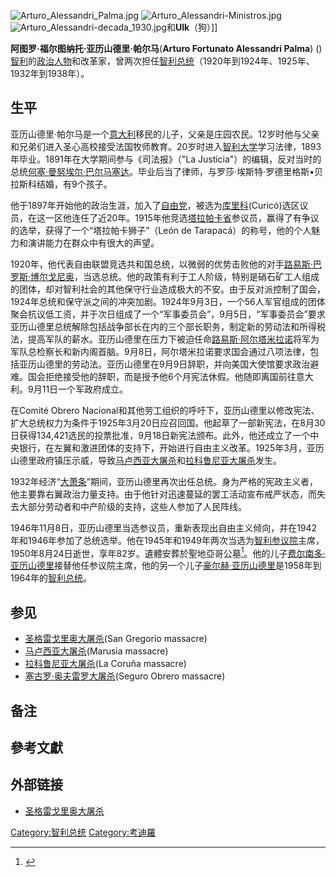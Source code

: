 {{Spanish name|Alessandri|Palma}}
{{Infobox officeholder
|name			= 阿图罗·亚历山德里·帕尔马<br>Arturo Alessandri
|image			= Alessandri Ulk (1932).jpg
|office1		= [[智利总统|智利总统]]
|term_start1		= 1932年12月24日
|term_end1		= 1938年12月24日
|predecessor1		= [[亚伯拉罕·奥延内德尔·乌鲁蒂亚|亚伯拉罕·奥延内德尔]]<br><small> (代理)</small>
|successor1		= [[佩德罗·阿吉雷·塞尔达|佩德罗·阿吉雷·塞尔达]]
|term_start2		= 1925年3月20日
|term_end2		= 1925年10月1日
|vicepresident2	        = [[路易斯·巴罗斯·博尔戈尼奥|路易斯·巴罗斯·博尔戈尼奥]]
|predecessor2		= [[埃米利奥·贝略|埃米利奥·贝略]]
|successor2		= [[路易斯·巴罗斯·博尔戈尼奥|路易斯·巴罗斯·博尔戈尼奥]]<small> (代理)</small>
|term_start3		= 1920年5月10日
|term_end3		= 1924年7月26日
|vicepresident3	        = [[路易斯·阿尔塔米拉诺·塔拉韦拉|路易斯·阿尔塔米拉诺]]
|predecessor3		= [[胡安·路易斯·桑富恩特斯·安多纳埃吉|胡安·路易斯·桑富恩特斯]]
|successor3		= [[路易斯·阿尔塔米拉诺·塔拉韦拉|路易斯·阿尔塔米拉诺]]
|birth_date		= {{birth date|1868|12|20|mf=y}}
|birth_place		= [[智利|智利]][[隆加维|隆加维]](Longaví）
|death_date		= {{death date and age|1950|8|24|1868|12|20|mf=y}}
|death_place		= [[智利|智利]][[圣地亚哥|圣地亚哥]]
|party			= [[智利自由党|自由党]]
|spouse			= Rosa Ester Rodríguez
}}
[[Image:Arturo_Alessandri_Palma.jpg|thumb]]
[[Image:Arturo_Alessandri-Ministros.jpg|thumb]]
[[Image:Arturo_Alessandri-decada_1930.jpg|thumb]]和'''Ulk'''（狗）]]

'''阿图罗·福尔图纳托·亚历山德里·帕尔马'''('''Arturo Fortunato Alessandri Palma''') ({{bd|1868年|12月20日|1950年|8月24日|}}) [[智利|智利]]的[[政治人物|政治人物]]和改革家，曾两次担任[[智利总统|智利总统]]（1920年到1924年、1925年、1932年到1938年）。

==生平==
亚历山德里·帕尔马是一个[[意大利|意大利]]移民的儿子，父亲是庄园农民。12岁时他与父亲和兄弟们进入圣心高校接受法国牧师教育。20岁时进入[[智利大学|智利大学]]学习法律，1893年毕业。1891年在大学期间参与《司法报》（"La Justicia"）的编辑，反对当时的总统[[何塞·曼努埃尔·巴尔马塞达·费尔南德斯|何塞·曼努埃尔·巴尔马塞达]]。毕业后当了律师，与罗莎·埃斯特·罗德里格斯•贝拉斯科结婚，有9个孩子。

他于1897年开始他的政治生涯，加入了[[智利自由党|自由党]]，被选为[[库里科|库里科]](Curicó)选区议员，在这一区他连任了近20年。1915年他竞选[[塔拉帕卡省|塔拉帕卡省]]参议员，赢得了有争议的选举，获得了一个“塔拉帕卡狮子”（León de Tarapacá）的称号，他的个人魅力和演讲能力在群众中有很大的声望。

1920年，他代表自由联盟竞选共和国总统，以微弱的优势击败他的对手[[路易斯·巴罗斯·博尔戈尼奥|路易斯·巴罗斯·博尔戈尼奥]]，当选总统。他的政策有利于工人阶级，特别是硝石矿工人组成的团体，却对智利社会的其他保守行业造成极大的不安。由于反对派控制了国会，1924年总统和保守派之间的冲突加剧。1924年9月3日，一个56人军官组成的团体聚会抗议低工资，并于次日组成了一个“军事委员会”，9月5日，“军事委员会”要求亚历山德里总统解除包括战争部长在内的三个部长职务，制定新的劳动法和所得税法，提高军队的薪水。亚历山德里在压力下被迫任命[[路易斯·阿尔塔米拉诺·塔拉韦拉|路易斯·阿尔塔米拉诺]]将军为军队总检察长和新内阁首脑。9月8日，阿尔塔米拉诺要求国会通过八项法律，包括亚历山德里的劳动法。亚历山德里在9月9日辞职，并向美国大使馆要求政治避难。国会拒绝接受他的辞职，而是授予他6个月宪法休假。他随即离国前往意大利。9月11日一个军政府成立。

在Comité Obrero Nacional和其他劳工组织的呼吁下，亚历山德里以修改宪法、扩大总统权力为条件于1925年3月20日应召回国。他起草了一部新宪法，在8月30日获得134,421选民的投票批准，9月18日新宪法颁布。此外，他还成立了一个中央银行，在左翼和激进团体的支持下，开始进行自由主义改革。1925年3月，亚历山德里政府镇压示威，导致[[马卢西亚大屠杀|马卢西亚大屠杀]]和[[拉科鲁尼亚大屠杀|拉科鲁尼亚大屠杀]]发生。

1932年经济“[[大萧条|大萧条]]”期间，亚历山德里再次出任总统。身为严格的宪政主义者，他主要靠右翼政治力量支持。由于他针对迅速蔓延的罢工活动宣布戒严状态，而失去大部分劳动者和中产阶级的支持，这些人参加了人民阵线。

1946年11月8日，亚历山德里当选参议员，重新表现出自由主义倾向，并在1942年和1946年参加了总统选举。他在1945年和1949年两次当选为[[智利参议院|智利参议院]]主席，1950年8月24日逝世，享年82岁。遺體安葬於聖地亞哥公墓<ref>{{Cite web |url=https://mapio.net/pic/p-25517157/ |title=Cementerio General - Arturo Alessandri |access-date=2019-02-07 |archive-date=2019-08-22 |archive-url=https://web.archive.org/web/20190822142113/https://mapio.net/pic/p-25517157/ |dead-url=no }}</ref>。他的儿子[[费尔南多·亚历山德里|费尔南多·亚历山德里]]接替他任参议院主席，他的另一个儿子[[豪尔赫·亚历山德里·罗德里格斯|豪尔赫·亚历山德里]]是1958年到1964年的[[智利总统|智利总统]]。

==参见==
*[[圣格雷戈里奥大屠杀|圣格雷戈里奥大屠杀]](San Gregorio massacre)
*[[马卢西亚大屠杀|马卢西亚大屠杀]](Marusia massacre)
*[[拉科鲁尼亚大屠杀|拉科鲁尼亚大屠杀]](La Coruña massacre)
*[[塞古罗·奥夫雷罗大屠杀|塞古罗·奥夫雷罗大屠杀]](Seguro Obrero massacre)

==备注==
{{1911}}
==參考文獻==
{{reflist|2}}

== 外部链接 ==
*[http://www.puntofinal.cl/560/sangregorio.htm 圣格雷戈里奥大屠杀] {{Wayback|url=http://www.puntofinal.cl/560/sangregorio.htm |date=20210203122915 }}

{{s-start}}
{{s-off}}
{{succession box
| title=工业和公共工程部长
| before=[[埃米利奥·贝略|埃米利奥·贝略]]
| after=[[达尼埃尔·里奥塞科|达尼埃尔·里奥塞科]]
| years='''1898-1899'''}}
{{succession box
| title={{nowrap|内政部长}}
| before=[[多明戈·阿穆纳特吉|多明戈·阿穆纳特吉]]
| after=[[佩德罗·加西亚·德拉韦尔塔|佩德罗·加西亚·德拉韦尔塔]]
| years='''1918'''}}
{{succession box
| title=[[智利总统|智利总统]]
| before=[[胡安·路易斯·桑富恩特斯·安多纳埃吉|胡安·路易斯·桑富恩特斯]]
| after=[[路易斯·阿尔塔米拉诺·塔拉韦拉|路易斯·阿尔塔米拉诺]]
| years='''1920-1924'''}}
{{succession box
| title=[[智利总统|智利总统]]
| before=[[埃米利奥·贝略|埃米利奥·贝略]]
| after=[[路易斯·巴罗斯·博尔戈尼奥|路易斯·巴罗斯·博尔戈尼奥]]
| years='''1925'''}}
{{succession box
| title=[[智利总统|智利总统]]
| before=[[亚伯拉罕·奥延内德尔·乌鲁蒂亚|亚伯拉罕·奥延内德尔]]
| after=[[佩德罗·阿吉雷·塞尔达|佩德罗·阿吉雷·塞尔达]]
| years='''1932-1938'''}}
{{succession box
| title=[[智利参议院|智利参议院]]主席
| before=[[何塞·弗朗西斯科·乌雷霍拉|何塞·弗朗西斯科·乌雷霍拉]]
| after=[[翁贝托·阿尔瓦雷斯|翁贝托·阿尔瓦雷斯]]
| years='''1945-1949'''}}
{{succession box
| title=[[智利参议院|智利参议院]]主席
| before=[[翁贝托·阿尔瓦雷斯|翁贝托·阿尔瓦雷斯]]
| after=[[费尔南多·亚历山德里|费尔南多·亚历山德里]]
| years='''1949-1950'''}}
{{s-end}}

{{智利总统}}

[[Category:智利总统|Category:智利总统]]
[[Category:考迪羅|Category:考迪羅]]